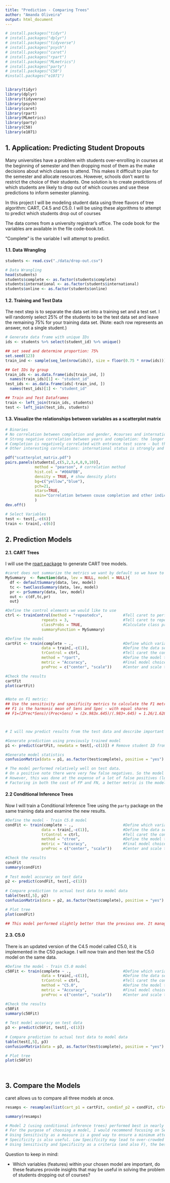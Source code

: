 ```yaml
---
title: "Prediction - Comparing Trees"
author: "Amanda Oliveira"
output: html_document
---
```


```r

# install.packages("tidyr")
# install.packages("dplyr")
# install.packages("tidyverse")
# install.packages("psych")
# install.packages("caret")
# install.packages("rpart")
# install.packages("MLmetrics")
# install.packages("party")
# install.packages("C50")
#install.packages("e1071")


library(tidyr)
library(dplyr)
library(tidyverse)
library(psych)
library(caret)
library(rpart)
library(MLmetrics)
library(party)
library(C50)
library(e1071)


```

## **1. Application: Predicting Student Dropouts** 

Many universities have a problem with students over-enrolling in courses at the beginning of semester and then dropping most of them as the make decisions about which classes to attend. This makes it difficult to plan for the semester and allocate resources. However, schools don't want to restrict the choice of their students. One solution is to create predictions of which students are likely to drop out of which courses and use these predictions to inform semester planning. 

In this project I will be modeling student data using three flavors of tree algorithm: CART, C4.5 and C5.0. I will be using these algorithms to attempt to predict which students drop out of courses

The data comes from a university registrar's office. The code book for the variables are available in the file code-book.txt. 

"Complete" is the variable I will attempt to predict. 

#### **1.1. Data Wrangling ** 

```r

students <- read.csv("./data/drop-out.csv")

# Data Wrangling 
head(students)
students$complete <- as.factor(students$complete)
students$international <- as.factor(students$international)
students$online <- as.factor(students$online)

```

#### **1.2. Training and Test Data **

The next step is to separate the data set into a training set and a test set. I will randomly select 25% of the students to be the test data set and leave the remaining 75% for your training data set. (Note: each row represents an answer, not a single student.)


```r

# Generate data frame with unique IDs
ids <- students %>% select(student_id) %>% unique()

## set seed and determine proportion: 75%
set.seed(123)
train_ind <- sample(seq_len(nrow(ids)), size = floor(0.75 * nrow(ids)))

## Get IDs by group
train_ids <- as.data.frame(ids[train_ind, ])
  names(train_ids)[1] <- "student_id"
test_ids <- as.data.frame(ids[-train_ind, ])
  names(test_ids)[1] <- "student_id"

## Train and Test Dataframes
train <- left_join(train_ids, students)
test <- left_join(test_ids, students)


```

#### **1.3. Visualize the relationships between variables as a scatterplot matrix**

```r

# Binaries 
# No correlation between completion and gender, #courses and international/online status (correlation not statistically different from zero).
# Strong negative correlation between years and completion: the longer the student has been enrolled in the program, the likelier they are to drop courses out. These students (with >years) are also more likely to enroll in more courses. Looks like they learn to be more strategic with enrolling! (adding more courses to have more options!). I started doing it on my second semester at TC! 
# Completion is negatively correlated with entrance test score - but the size of such correlation is pretty small. 
# Other interesting correlations: international status is strongly and negatively correlated with online status (visa requirements requiring in-person enrollment?)

pdf("scatterplot_matrix.pdf") 
pairs.panels(students[,c(5,2,3,4,8,9,10)], 
             method = "pearson", # correlation method
             hist.col = "#00AFBB",
             density = TRUE, # show density plots
             bg=c("yellow","blue"),
             pch=21, 
             stars=TRUE, 
             main="Correlation between couse completion and other indicators"
             )
dev.off()

# Select Variables
test <- test[,-c(6)]
train <- train[,-c(6)]

```

## **2. Prediction Models**

#### **2.1. CART Trees**

I will use the [rpart package](https://cran.r-project.org/web/packages/rpart/rpart.pdf) to generate CART tree models.


```r

#caret does not summarize the metrics we want by default so we have to modify the output
MySummary  <- function(data, lev = NULL, model = NULL){
  df <- defaultSummary(data, lev, model)
  tc <- twoClassSummary(data, lev, model)
  pr <- prSummary(data, lev, model)
  out <- c(df,tc,pr)
  out}

#Define the control elements we would like to use
ctrl <- trainControl(method = "repeatedcv",         #Tell caret to perform k-fold cross validation
                repeats = 3,                        #Tell caret to repeat each fold three times
                classProbs = TRUE,                  #Calculate class probabilities
                summaryFunction = MySummary)

#Define the model
cartFit <- train(complete ~ .,                      #Define which variable to predict 
                data = train[,-c(1)],               #Define the data set to train the model on. Remove Student ID
                trControl = ctrl,                   #Tell caret the control elements
                method = "rpart",                   #Define the model type
                metric = "Accuracy",                #Final model choice is made according to sensitivity
                preProc = c("center", "scale"))     #Center and scale the data to minimize the 

#Check the results
cartFit
plot(cartFit)


#Note on F1 metric:
## Use the sensitivity and specificity metrics to calculate the F1 metric
## F1 is the harmonic mean of Sens and Spec - with equal shares
## F1=(2Prec*Sens)/(Prec+Sens) = (2x.983x.645)/(.983+.645) = 1.26/1.628 = .774 (errors of rounding)



# I will now predict results from the test data and describe important attributes of this test. 

#Generate prediction using previously trained model
p1 <- predict(cartFit, newdata = test[,-c(1)]) # Remove student ID from data

#Generate model statistics
confusionMatrix(data = p1, as.factor(test$complete), positive = "yes")

# The model performed relatively well on test data. 
# On a positive note there were very few false negatives. So the model correctly identified those students who would end up dropping out. This can be seen in the very high model sensitivity (> 99%). 
# However, this was done at the expense of a lot of false positives (low specificity). This may generate over-enrollment in the course. 
# Factoring in both the cost of FP and FN, a better metric is the model Balanced Accuracy = 83% 


```

#### **2.2 Conditional Inference Trees**

Now I will train a Conditional Inference Tree using the `party` package on the same training data and examine the new results.

```r

#Define the model - Train C5.0 model
condFit <- train(complete ~ .,                      #Define which variable to predict 
                data = train[,-c(1)],               #Define the data set to train the model on. Remove Student ID
                trControl = ctrl,                   #Tell caret the control elements
                method = "ctree",                   #Define the model type
                metric = "Accuracy",                #Final model choice is made according to sensitivity
                preProc = c("center", "scale"))     #Center and scale the data to minimize the 

#Check the results
condFit
summary(condFit)
  
# Test model accuracy on test data 
p2 <- predict(condFit, test[,-c(1)])
  
# Compare prediction to actual test data to model data
table(test[,5], p2)
confusionMatrix(data = p2, as.factor(test$complete), positive = "yes")

# Plot tree
plot(condFit)

## This model performed slightly better than the previous one. It managed to improve sensitivity (no False negatives at all) without adding extra False Positives to it. In fact, the Specificity also improved slightly. 

```

#### **2.3. C5.0**

There is an updated version of the C4.5 model called C5.0, it is implemented in the C50 package. I will now train and then test the C5.0 model on the same data.

```r


#Define the model - Train C5.0 model
c50Fit <- train(complete ~ .,                       #Define which variable to predict 
                data = train[,-c(1)],               #Define the data set to train the model on. Remove Student ID
                trControl = ctrl,                   #Tell caret the control elements
                method = "C5.0",                    #Define the model type
                metric = "Accuracy",                #Final model choice is made according to sensitivity
                preProc = c("center", "scale"))     #Center and scale the data to minimize the 

#Check the results
c50Fit
summary(c50Fit)
  
# Test model accuracy on test data 
p3 <- predict(c50Fit, test[,-c(1)])
  
# Compare prediction to actual test data to model data
table(test[,5], p3)
confusionMatrix(data = p3, as.factor(test$complete), positive = "yes")

# Plot tree
plot(c50Fit)
  
  
```

## **3. Compare the Models**

caret allows us to compare all three models at once.

```r

resamps <- resamples(list(cart_p1 = cartFit, condinf_p2 = condFit, cfiveo_p3 = c50Fit))

summary(resamps)

# Model 2 (using conditional inference trees) performed best in nearly all metrics.
# For the purpose of choosing a model, I would recommend focusing on Sensitivity (the ability to predict when the student will dropout when we account of FN) and Specificity (the ability to predict when a student will complete the course accounting for the students being mislabeled as someone who will dropout) to choose the best model. 
# Using Sensitivity as a measure is a good way to ensure a minimum attendance to your class - thus securing the class' return to investment. 
# Specificity is also useful. Low Specificity may lead to over-crowded classes. Which may be very problematic as well. 
# Using Sensitivity and Specificity as a criteria (and also F), the best model is P2 (Conditional Inference Trees)

```

Question to keep in mind:

* Which variables (features) within your chosen model are important, do these features provide insights that may be useful in solving the problem of students dropping out of courses?


